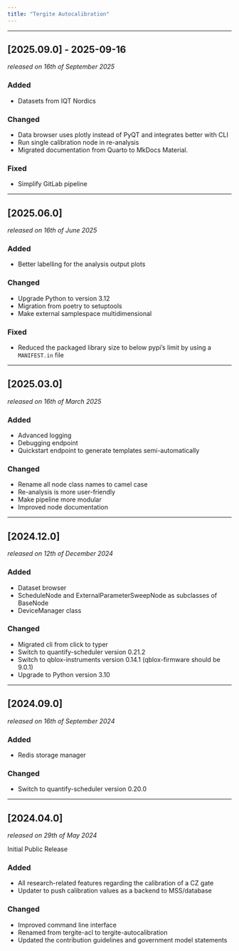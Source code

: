 ```yaml
---
title: "Tergite Autocalibration"
---
```


---

## [2025.09.0] - 2025-09-16
_released on 16th of September 2025_

### Added

- Datasets from IQT Nordics

### Changed

- Data browser uses plotly instead of PyQT and integrates better with CLI
- Run single calibration node in re-analysis
- Migrated documentation from Quarto to MkDocs Material.

### Fixed

- Simplify GitLab pipeline

---

## [2025.06.0]
_released on 16th of June 2025_

### Added

- Better labelling for the analysis output plots

### Changed

- Upgrade Python to version 3.12
- Migration from poetry to setuptools
- Make external samplespace multidimensional

### Fixed

- Reduced the packaged library size to below pypi's limit by using a `MANIFEST.in` file

---

## [2025.03.0]
_released on 16th of March 2025_

### Added
- Advanced logging
- Debugging endpoint
- Quickstart endpoint to generate templates semi-automatically

### Changed

- Rename all node class names to camel case
- Re-analysis is more user-friendly
- Make pipeline more modular
- Improved node documentation

---

## [2024.12.0]
_released on 12th of December 2024_

### Added

- Dataset browser
- ScheduleNode and ExternalParameterSweepNode as subclasses of BaseNode
- DeviceManager class

### Changed

- Migrated cli from click to typer
- Switch to quantify-scheduler version 0.21.2
- Switch to qblox-instruments version 0.14.1 (qblox-firmware should be 9.0.1)
- Upgrade to Python version 3.10

---

## [2024.09.0]
_released on 16th of September 2024_

### Added

- Redis storage manager

### Changed

- Switch to quantify-scheduler version 0.20.0

---

## [2024.04.0]
_released on 29th of May 2024_

Initial Public Release

### Added

- All research-related features regarding the calibration of a CZ gate
- Updater to push calibration values as a backend to MSS/database

### Changed

- Improved command line interface
- Renamed from tergite-acl to tergite-autocalibration
- Updated the contribution guidelines and government model statements
